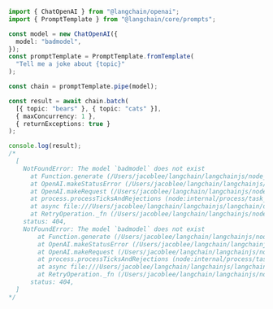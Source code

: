 ```typescript
import { ChatOpenAI } from "@langchain/openai";
import { PromptTemplate } from "@langchain/core/prompts";

const model = new ChatOpenAI({
  model: "badmodel",
});
const promptTemplate = PromptTemplate.fromTemplate(
  "Tell me a joke about {topic}"
);

const chain = promptTemplate.pipe(model);

const result = await chain.batch(
  [{ topic: "bears" }, { topic: "cats" }],
  { maxConcurrency: 1 },
  { returnExceptions: true }
);

console.log(result);
/*
  [
    NotFoundError: The model `badmodel` does not exist
      at Function.generate (/Users/jacoblee/langchain/langchainjs/node_modules/openai/src/error.ts:71:6)
      at OpenAI.makeStatusError (/Users/jacoblee/langchain/langchainjs/node_modules/openai/src/core.ts:381:13)
      at OpenAI.makeRequest (/Users/jacoblee/langchain/langchainjs/node_modules/openai/src/core.ts:442:15)
      at process.processTicksAndRejections (node:internal/process/task_queues:95:5)
      at async file:///Users/jacoblee/langchain/langchainjs/langchain/dist/chat_models/openai.js:514:29
      at RetryOperation._fn (/Users/jacoblee/langchain/langchainjs/node_modules/p-retry/index.js:50:12) {
    status: 404,
    NotFoundError: The model `badmodel` does not exist
        at Function.generate (/Users/jacoblee/langchain/langchainjs/node_modules/openai/src/error.ts:71:6)
        at OpenAI.makeStatusError (/Users/jacoblee/langchain/langchainjs/node_modules/openai/src/core.ts:381:13)
        at OpenAI.makeRequest (/Users/jacoblee/langchain/langchainjs/node_modules/openai/src/core.ts:442:15)
        at process.processTicksAndRejections (node:internal/process/task_queues:95:5)
        at async file:///Users/jacoblee/langchain/langchainjs/langchain/dist/chat_models/openai.js:514:29
        at RetryOperation._fn (/Users/jacoblee/langchain/langchainjs/node_modules/p-retry/index.js:50:12) {
      status: 404,
  ]
*/
```